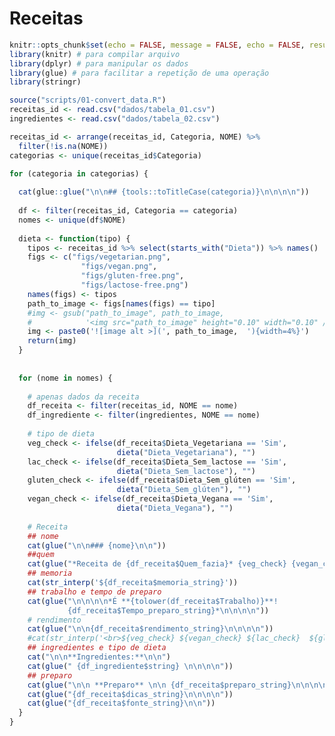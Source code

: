 # Receitas

```r
knitr::opts_chunk$set(echo = FALSE, message = FALSE, echo = FALSE, results = 'asis')
library(knitr) # para compilar arquivo
library(dplyr) # para manipular os dados
library(glue) # para facilitar a repetição de uma operação
library(stringr)
```

```r
source("scripts/01-convert_data.R")
receitas_id <- read.csv("dados/tabela_01.csv")
ingredientes <- read.csv("dados/tabela_02.csv")

receitas_id <- arrange(receitas_id, Categoria, NOME) %>%
  filter(!is.na(NOME))
categorias <- unique(receitas_id$Categoria)
```


```r
for (categoria in categorias) {
  
  cat(glue::glue("\n\n## {tools::toTitleCase(categoria)}\n\n\n\n"))
  
  df <- filter(receitas_id, Categoria == categoria)
  nomes <- unique(df$NOME)  
  
  dieta <- function(tipo) {
    tipos <- receitas_id %>% select(starts_with("Dieta")) %>% names()
    figs <- c("figs/vegetarian.png", 
                "figs/vegan.png", 
                "figs/gluten-free.png", 
                "figs/lactose-free.png")
    names(figs) <- tipos
    path_to_image <- figs[names(figs) == tipo]
    #img <- gsub("path_to_image", path_to_image,
    #            '<img src="path_to_image" height="0.10" width="0.10" />')
    img <- paste0('![image alt >](', path_to_image,  '){width=4%}')
    return(img)
  }
  
  
  for (nome in nomes) {
    
    # apenas dados da receita
    df_receita <- filter(receitas_id, NOME == nome)
    df_ingrediente <- filter(ingredientes, NOME == nome)
    
    # tipo de dieta
    veg_check <- ifelse(df_receita$Dieta_Vegetariana == 'Sim', 
                        dieta("Dieta_Vegetariana"), "")
    lac_check <- ifelse(df_receita$Dieta_Sem_lactose == 'Sim', 
                        dieta("Dieta_Sem_lactose"), "")
    gluten_check <- ifelse(df_receita$Dieta_Sem_glúten == 'Sim', 
                        dieta("Dieta_Sem_glúten"), "")
    vegan_check <- ifelse(df_receita$Dieta_Vegana == 'Sim', 
                        dieta("Dieta_Vegana"), "")
    
    # Receita
    ## nome
    cat(glue("\n\n### {nome}\n\n"))
    ##quem
    cat(glue("*Receita de {df_receita$Quem_fazia}* {veg_check} {vegan_check} {lac_check}{gluten_check} \n\n"))
    ## memoria
    cat(str_interp('${df_receita$memoria_string}'))
    ## trabalho e tempo de preparo
    cat(glue("\n\n\n\n*É **{tolower(df_receita$Trabalho)}**!
             {df_receita$Tempo_preparo_string}*\n\n\n\n"))
    # rendimento
    cat(glue("\n\n{df_receita$rendimento_string}\n\n\n\n"))
    #cat(str_interp('<br>${veg_check} ${vegan_check} ${lac_check}  ${gluten_check} \n\n'))
    ## ingredientes e tipo de dieta
    cat("\n\n**Ingredientes:**\n\n")
    cat(glue(" {df_ingrediente$string} \n\n\n\n"))
    ## preparo
    cat(glue("\n\n **Preparo** \n\n {df_receita$preparo_string}\n\n\n\n"))
    cat(glue("{df_receita$dicas_string}\n\n\n\n"))
    cat(glue("{df_receita$fonte_string}\n\n"))
  }
}  
```


